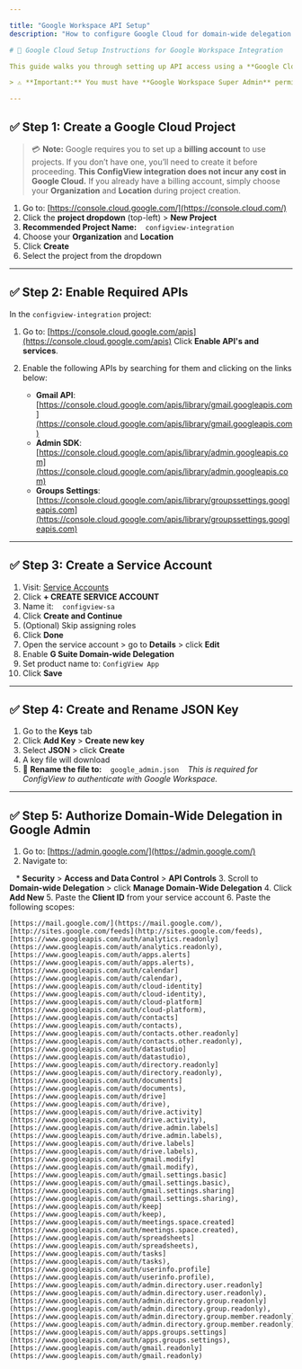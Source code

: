 ```yaml
---

title: "Google Workspace API Setup"
description: "How to configure Google Cloud for domain-wide delegation with ConfigView."

# 🔧 Google Cloud Setup Instructions for Google Workspace Integration

This guide walks you through setting up API access using a **Google Cloud Project**, **Service Account**, and **Domain-Wide Delegation** for ConfigView.

> ⚠️ **Important:** You must have **Google Workspace Super Admin** permissions to complete the following steps.

---
```


## ✅ Step 1: Create a Google Cloud Project

> 💳 **Note:** Google requires you to set up a **billing account** to use projects.
> If you don’t have one, you’ll need to create it before proceeding.
> **This ConfigView integration does not incur any cost in Google Cloud.**
> If you already have a billing account, simply choose your **Organization** and **Location** during project creation.

1. Go to: [https://console.cloud.google.com/](https://console.cloud.com/)
2. Click the **project dropdown** (top-left) > **New Project**
3. **Recommended Project Name:**
   `configview-integration`
4. Choose your **Organization** and **Location**
5. Click **Create**
6. Select the project from the dropdown

---

## ✅ Step 2: Enable Required APIs

In the `configview-integration` project:

1. Go to: [https://console.cloud.google.com/apis](https://console.cloud.google.com/apis)
   Click **Enable API's and services**.
2. Enable the following APIs by searching for them and clicking on the links below:

    * **Gmail API**: [https://console.cloud.google.com/apis/library/gmail.googleapis.com](https://console.cloud.google.com/apis/library/gmail.googleapis.com)
    * **Admin SDK**: [https://console.cloud.google.com/apis/library/admin.googleapis.com](https://console.cloud.google.com/apis/library/admin.googleapis.com)
    * **Groups Settings**: [https://console.cloud.google.com/apis/library/groupssettings.googleapis.com](https://console.cloud.google.com/apis/library/groupssettings.googleapis.com)

---

## ✅ Step 3: Create a Service Account

1. Visit: [Service Accounts](https://console.cloud.google.com/iam-admin/serviceaccounts)
2. Click **+ CREATE SERVICE ACCOUNT**
3. Name it:
   `configview-sa`
4. Click **Create and Continue**
5. (Optional) Skip assigning roles
6. Click **Done**
7. Open the service account > go to **Details** > click **Edit**
8. Enable **G Suite Domain-wide Delegation**
9. Set product name to: `ConfigView App`
10. Click **Save**

---

## ✅ Step 4: Create and Rename JSON Key

1. Go to the **Keys** tab
2. Click **Add Key** > **Create new key**
3. Select **JSON** > click **Create**
4. A key file will download
5. 🔁 **Rename the file to:**
   `google_admin.json`
   *This is required for ConfigView to authenticate with Google Workspace.*

---

## ✅ Step 5: Authorize Domain-Wide Delegation in Google Admin

1. Go to: [https://admin.google.com/](https://admin.google.com/)
2. Navigate to:

   * **Security** > **Access and Data Control** > **API Controls**
3. Scroll to **Domain-wide Delegation** > click **Manage Domain-Wide Delegation**
4. Click **Add New**
5. Paste the **Client ID** from your service account
6. Paste the following scopes:

```text
[https://mail.google.com/](https://mail.google.com/),
[http://sites.google.com/feeds](http://sites.google.com/feeds),
[https://www.googleapis.com/auth/analytics.readonly](https://www.googleapis.com/auth/analytics.readonly),
[https://www.googleapis.com/auth/apps.alerts](https://www.googleapis.com/auth/apps.alerts),
[https://www.googleapis.com/auth/calendar](https://www.googleapis.com/auth/calendar),
[https://www.googleapis.com/auth/cloud-identity](https://www.googleapis.com/auth/cloud-identity),
[https://www.googleapis.com/auth/cloud-platform](https://www.googleapis.com/auth/cloud-platform),
[https://www.googleapis.com/auth/contacts](https://www.googleapis.com/auth/contacts),
[https://www.googleapis.com/auth/contacts.other.readonly](https://www.googleapis.com/auth/contacts.other.readonly),
[https://www.googleapis.com/auth/datastudio](https://www.googleapis.com/auth/datastudio),
[https://www.googleapis.com/auth/directory.readonly](https://www.googleapis.com/auth/directory.readonly),
[https://www.googleapis.com/auth/documents](https://www.googleapis.com/auth/documents),
[https://www.googleapis.com/auth/drive](https://www.googleapis.com/auth/drive),
[https://www.googleapis.com/auth/drive.activity](https://www.googleapis.com/auth/drive.activity),
[https://www.googleapis.com/auth/drive.admin.labels](https://www.googleapis.com/auth/drive.admin.labels),
[https://www.googleapis.com/auth/drive.labels](https://www.googleapis.com/auth/drive.labels),
[https://www.googleapis.com/auth/gmail.modify](https://www.googleapis.com/auth/gmail.modify),
[https://www.googleapis.com/auth/gmail.settings.basic](https://www.googleapis.com/auth/gmail.settings.basic),
[https://www.googleapis.com/auth/gmail.settings.sharing](https://www.googleapis.com/auth/gmail.settings.sharing),
[https://www.googleapis.com/auth/keep](https://www.googleapis.com/auth/keep),
[https://www.googleapis.com/auth/meetings.space.created](https://www.googleapis.com/auth/meetings.space.created),
[https://www.googleapis.com/auth/spreadsheets](https://www.googleapis.com/auth/spreadsheets),
[https://www.googleapis.com/auth/tasks](https://www.googleapis.com/auth/tasks),
[https://www.googleapis.com/auth/userinfo.profile](https://www.googleapis.com/auth/userinfo.profile),
[https://www.googleapis.com/auth/admin.directory.user.readonly](https://www.googleapis.com/auth/admin.directory.user.readonly),
[https://www.googleapis.com/auth/admin.directory.group.readonly](https://www.googleapis.com/auth/admin.directory.group.readonly),
[https://www.googleapis.com/auth/admin.directory.group.member.readonly](https://www.googleapis.com/auth/admin.directory.group.member.readonly),
[https://www.googleapis.com/auth/apps.groups.settings](https://www.googleapis.com/auth/apps.groups.settings),
[https://www.googleapis.com/auth/gmail.readonly](https://www.googleapis.com/auth/gmail.readonly)